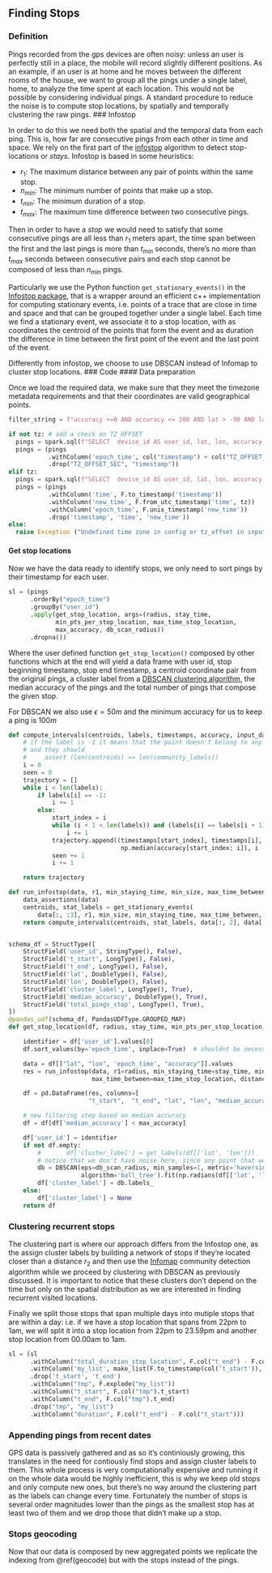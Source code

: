 ## Finding Stops {#stops}

### Definition

Pings recorded from the gps devices are often noisy: unless an user is perfectly still in a place, the mobile will record
slightly different positions. As an example, if an user is at home and he moves between the different rooms of the house, we want to
group all the pings under a single label, home, to analyze the time spent at each location.
This would not be possible by considering individual pings. A standard procedure to
reduce the noise is to compute stop locations, by spatially and temporally clustering the raw pings.
### Infostop

In order to do this we need both the spatial and the temporal data from each ping. This
is, how far are consecutive pings from each other in time and space. We rely on the first part of the
[infostop](https://arxiv.org/pdf/2003.14370.pdf) algorithm to detect stop-locations
or *stays*.
Infostop is based in some heuristics:

* $r_1$: The maximum distance between any pair of points within the same stop.
* $n_{min}$: The minimum number of points that make up a stop.
* $t_{min}$: The minimum duration of a stop.
* $t_{max}$: The maximum time difference between two consecutive pings.

Then in order to have a _stop_ we would need to satisfy that some consecutive pings are all less than $r_1$ meters apart,
the time span between the first and the last pings is more than $t_{min}$ seconds, there's no more than $t_{max}$
seconds between consecutive pairs and each stop cannot be composed of less than $n_{min}$ pings.

Particularly we use the Python function ```get_stationary_events()``` in the [Infostop package](https://github.com/ulfaslak/infostop),
that is a wrapper around an efficient c++ implementation for computing stationary events, i.e. points of a trace that are
close in time and space and that can be grouped together under a single label. Each time we find a stationary event, we
associate it to a stop location, with as coordinates the centroid of the points that form the event and as duration
the difference in time between the first point of the event and the last point of the event.

Differently from infostop, we choose to use DBSCAN instead of Infomap to cluster stop locations.
### Code
#### Data preparation

Once we load the required data, we make sure that they meet the timezone metadata requirements and that their coordinates
are valid geographical points.

```python
filter_string = f"accuracy >=0 AND accuracy <= 200 AND lat > -90 AND lat < 90 AND lon > -180 AND lon < 180"

if not tz: # add a check on TZ_OFFSET
  pings = spark.sql(f"SELECT  device_id AS user_id, lat, lon, accuracy, timestamp, TZ_OFFSET_SEC FROM default.veraset_{c.country}_tz WHERE country = '{c.country}' AND {filter_string}")
  pings = (pings
           .withColumn('epoch_time', col("timestamp") + col("TZ_OFFSET_SEC").cast("long"))
           .drop("TZ_OFFSET_SEC", "timestamp"))
elif tz:
  pings = spark.sql(f"SELECT  device_id AS user_id, lat, lon, accuracy, timestamp FROM default.veraset_primary_1  WHERE country = '{c.country}' AND {filter_string}")
  pings = (pings
           .withColumn('time', F.to_timestamp('timestamp'))
           .withColumn('new_time', F.from_utc_timestamp('time', tz))
           .withColumn('epoch_time', F.unix_timestamp('new_time'))
           .drop('timestamp', 'time', 'new_time'))
else:
  raise Exception ("Undefined time zone in config or tz_offset in input table")
```

#### Get stop locations

Now we have the data ready to identify stops, we only need to sort pings by their timestamp for each user.

```python
sl = (pings
      .orderBy("epoch_time")
      .groupBy("user_id")
      .apply(get_stop_location, args=(radius, stay_time,
             min_pts_per_stop_location, max_time_stop_location,
             max_accuracy, db_scan_radius))
      .dropna())
```

Where the user defined function ```get_stop_location()``` composed by other functions which at the end will yield
a data frame with user id, stop beginning timestamp, stop end timestamp, a centroid coordinate pair from the original pings,
a cluster label from a [DBSCAN clustering algorithm](https://www.aaai.org/Papers/KDD/1996/KDD96-037.pdf), the median accuracy of
the pings and the total number of pings that compose the given stop.

For DBSCAN we also use $\epsilon=50m$ and the minimum accuracy for us to keep a ping is $100m$

```python
def compute_intervals(centroids, labels, timestamps, accuracy, input_data):
    # if the label is -1 it means that the point doesn't belong to any cluster. Otherwise there should be at least 2 points for a stop locations
    # and they should
    #     assert (len(centroids) == len(community_labels))
    i = 0
    seen = 0
    trajectory = []
    while i < len(labels):
        if labels[i] == -1:
            i += 1
        else:
            start_index = i
            while (i + 1 < len(labels)) and (labels[i] == labels[i + 1]):
                i += 1
            trajectory.append((timestamps[start_index], timestamps[i], *centroids[seen],
                               np.median(accuracy[start_index: i]), i - start_index + 1))
            seen += 1
            i += 1

    return trajectory

def run_infostop(data, r1, min_staying_time, min_size, max_time_between, distance_metric):
    data_assertions(data)
    centroids, stat_labels = get_stationary_events(
        data[:, :3], r1, min_size, min_staying_time, max_time_between, distance_metric)
    return compute_intervals(centroids, stat_labels, data[:, 2], data[:, 3], data)


schema_df = StructType([
    StructField('user_id', StringType(), False),
    StructField('t_start', LongType(), False),
    StructField('t_end', LongType(), False),
    StructField('lat', DoubleType(), False),
    StructField('lon', DoubleType(), False),
    StructField('cluster_label', LongType(), True),
    StructField('median_accuracy', DoubleType(), True),
    StructField('total_pings_stop', LongType(), True),
])
@pandas_udf(schema_df, PandasUDFType.GROUPED_MAP)
def get_stop_location(df, radius, stay_time, min_pts_per_stop_location, max_time_stop_location, max_accuracy, db_scan_radius):

    identifier = df['user_id'].values[0]
    df.sort_values(by='epoch_time', inplace=True)  # shouldnt be necessary

    data = df[["lat", "lon", 'epoch_time', "accuracy"]].values
    res = run_infostop(data, r1=radius, min_staying_time=stay_time, min_size=min_pts_per_stop_location,
                       max_time_between=max_time_stop_location, distance_metric='haversine')

    df = pd.DataFrame(res, columns=[
                      "t_start",  "t_end", "lat", "lon", "median_accuracy", "total_pings_stop"])

    # new filtering step based on median accuracy
    df = df[df['median_accuracy'] < max_accuracy]

    df['user_id'] = identifier
    if not df.empty:
        #       df['cluster_label'] = get_labels(df[['lat', 'lon']])
        # notice that we don't have noise here, since any point that we consider is a stop location and hence has been already pre filtered by run_infostop (min_samples = 1 => no label =-1)
        db = DBSCAN(eps=db_scan_radius, min_samples=1, metric='haversine',
                    algorithm='ball_tree').fit(np.radians(df[['lat', 'lon']].values))
        df['cluster_label'] = db.labels_
    else:
        df['cluster_label'] = None
    return df
```

### Clustering recurrent stops

The clustering part is where our approach differs from the Infostop one, as the assign cluster labels by building a network of
stops if they're located closer than a distance $r_2$ and then use the [Infomap](https://www.mapequation.org/assets/publications/RosvallBergstromPNAS2008Full.pdf)
community detection algorithm while we proceed by clustering with DBSCAN as previously discussed. It is important to notice that
these clusters don't depend on the time but only on the spatial distribution as we are interested in finding recurrent
visited locations.

Finally we split those stops that span multiple days into mutiple stops that are within a day: i.e. if we have a stop location
that spans from 22pm to 1am, we will split it into a stop location from 22pm to 23.59pm and another stop location from
00.00am to 1am.

```python
sl = (sl
      .withColumn("total_duration_stop_location", F.col("t_end") - F.col("t_start"))
      .withColumn('my_list', make_list(F.to_timestamp(col('t_start')), F.to_timestamp(col('t_end'))))
      .drop('t_start', 't_end')
      .withColumn("tmp", F.explode("my_list"))
      .withColumn("t_start", F.col("tmp").t_start)
      .withColumn("t_end", F.col("tmp").t_end)
      .drop("tmp", "my_list")
      .withColumn("duration", F.col("t_end") - F.col("t_start")))
```

### Appending pings from recent dates

GPS data is passively gathered and as so it's continiously growing, this translates in the need for contiously find stops and
assign cluster labels to them. This whole process is very computationally expensive and running it on the whole data would be
highly inefficient, this is why we keep old stops and only compute new ones, but there's no way around the clustering part as
the labels can change every time. Fortunately the number of stops is several order magnitudes lower than the pings as the smallest
stop has at least two of them and we drop those that didn't make up a stop.

### Stops geocoding

Now that our data is composed by new aggregated points we replicate the indexing from \@ref(geocode) but with the stops instead
of the pings.